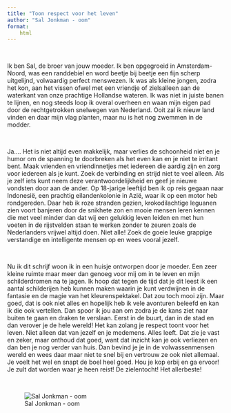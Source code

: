 ```yaml
---
title: "Toon respect voor het leven"
author: "Sal Jonkman - oom"
format:
    html
---
```


<br>

Ik ben Sal, de broer van jouw moeder. Ik ben opgegroeid in Amsterdam-Noord, was een randdebiel en word beetje bij beetje een fijn scherp uitgelijnd, volwaardig perfect menswezen. Ik was als kleine jongen, zodra het kon, aan het vissen ofwel met een vriendje of zielsalleen aan de waterkant van onze prachtige Hollandse wateren. Ik was niet in juiste banen te lijnen, en nog steeds loop ik overal overheen en waan mijn eigen pad door de rechtgetrokken snelwegen van Nederland. Ooit zal ik nieuw land vinden en daar mijn vlag planten, maar nu is het nog zwemmen in de modder.

<br>

Ja.... Het is niet altijd even makkelijk, maar verlies de schoonheid niet en je humor om de spanning te doorbreken als het even kan en je niet te irritant bent. Maak vrienden en vriendinnetjes met iedereen die aardig zijn en zorg voor iedereen als je kunt. Zoek de verbinding en strijd niet te veel alleen. Als je zelf iets kunt neem deze verantwoordelijkheid en geef je nieuwe vondsten door aan de ander. Op 18-jarige leeftijd ben ik op reis gegaan naar Indonesië, een prachtig eilandenkolonie in Azië, waar ik op een motor heb rondgereden. Daar heb ik roze stranden gezien, krokodilachtige leguanen zien voort banjeren door de snikhete zon en mooie mensen leren kennen die met veel minder dan dat wij een gelukkig leven leiden en met hun voeten in de rijstvelden staan te werken zonder te zeuren zoals de Nederlanders vrijwel altijd doen. Niet alle! Zoek de goeie leuke grappige verstandige en intelligente mensen op en wees vooral jezelf.

<br>

Nu ik dit schrijf woon ik in een huisje ontworpen door je moeder. Een zeer kleine ruimte maar meer dan genoeg voor mij om in te leven en mijn schilderdromen na te jagen. Ik hoop dat tegen de tijd dat je dit leest ik een aantal schilderijen heb kunnen maken waarin je kunt verdwijnen in de fantasie en de magie van het kleurenspektakel. Dat zou toch mooi zijn. Maar goed, dat is ook niet alles en hopelijk heb ik vele avonturen beleefd en kan ik die ook vertellen. Dan spoor ik jou aan om zodra je de kans ziet naar buiten te gaan en draken te verslaan. Eerst in de buurt, dan in de stad en dan verover je de hele wereld! Het kan zolang je respect toont voor het leven. Niet alleen dat van jezelf en je medemens. Alles leeft. Dat zie je vast en zeker, maar onthoud dat goed, want dat inzicht kan je ook verliezen en dan ben je nog verder van huis. Dan bevind je je in de volwassenmensen wereld en wees daar maar niet te snel bij en vertrouw ze ook niet allemaal. Je voelt het wel en snapt de boel heel goed. Hou je kop erbij en ga ervoor! Je zult dat worden waar je heen reist! De zielentocht! Het allerbeste! 

<br>

![Sal Jonkman - oom](images/Sal.jpg)
